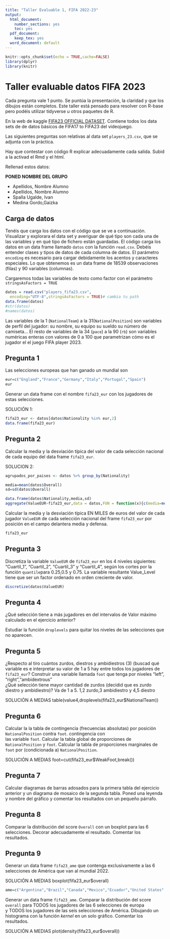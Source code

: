 ```yaml
---
title: "Taller Evaluable 1, FIFA 2022-23"
output:
  html_document: 
    number_sections: yes
    toc: yes
  pdf_document: 
    keep_tex: yes
  word_document: default
---
```



```r
knitr::opts_chunk$set(echo = TRUE,cache=FALSE)
library(dplyr)
library(knitr)
```





# Taller evaluable datos FIFA 2023

Cada pregunta vale 1 punto. Se puntúa la presentación, la claridad y que los dibujos están completos. Este taller está pensado para resolver con R-base  pero podéis utilizar tidyverse u otros paquetes de R.

En la web  de kaggle [FIFA23 OFFICIAL DATASET](https://www.kaggle.com/datasets/bryanb/fifa-player-stats-database). Contiene todos los data sets de  de datos básicos  de FIFA17 to FIFA23 del videojuego.

Las siguientes preguntas son relativas al data set `players_23.csv`, que se adjunta con la práctica. 

Hay que contestar con código R explicar  adecuadamente cada salida. Subid a la activad el Rmd y el html. 


Rellenad estos datos:

**PONED NOMBRE DEL GRUPO**

*  Apellidos, Nombre Alumno 
*  Apellidos, Nombre Alumno 
*  Spalla Ugalde, Ivan 
*  Medina Gordo,Gaizka  


##  Carga de datos

Tenéis que carga los datos con el código que se ve a continuación.  Visualizar y explorara el  data set y  averiguar de qué tipo son cada una de las variables y  en qué tipo de  fichero están guardadas.  El código carga los datos en un data frame llamado `datos`  con la función `read.csv`. Debéis entender clases  y tipos de datos de cada columna de datos.  El parámetro `encoding` es necesario para cargar debidamente los acentos y caracteres especiales.
Lo que obtenemos es un data frame de 18539  observaciones (filas)  y 90  variables (columnas).

Cargaremos todas las  variables de texto como factor con el parámetro `stringsAsFactors = TRUE`

```r
datos = read.csv("players_fifa23.csv",
  encoding="UTF-8",stringsAsFactors = TRUE)# cambia tu path
data.frame(datos)
#str(datos)
#names(datos)
```
Las variables de la 1 (`NationalTeam`) a la 31(`NationalPosition`) son variables de perfil del jugador: su nombre, su  equipo su sueldo su número de camiseta... El resto de variables de la 34 (`pace`) a la 90  (`rb`) son variables numéricas  enteras con valores de 0 a 100 que parametrizan cómo es el jugador el el juego FIFA player 2023.  


##  Pregunta 1

Las selecciones europeas que han ganado un mundial son 

```r
eur=c("England","France","Germany","Italy","Portugal","Spain")
eur
```

Generar un data frame con el nombre `fifa23_eur` con los jugadores de estas selecciones.

SOLUCIÓN 1:
```r
fifa23_eur <- datos[datos$Nationality %in% eur,2]
data.frame(fifa23_eur)
```

## Pregunta 2

Calcular la media y la desviación típica   del  valor de cada selección nacional de cada equipo del data frame `fifa23_eur`. 

SOLUCION 2:
```r
agrupados_por_paises <- datos %>% group_by(Nationality)

media=mean(datos$Overall) 
sd=sd(datos$Overall)

data.frame(datos$Nationality,media,sd)
aggregate(ValueEUR~fifa23_eur,data = datos,FUN = function(x){c(media=mean(x),sd=sd(x))})

```

Calcular la media y la desviación típica  EN MILES de euros  del valor   de cada jugador `ValueEUR` de cada selección nacional del frame `fifa23_eur` 
por posición en el campo delantera media y defensa. 

```r

fifa23_eur

```


## Pregunta 3

Discretiza la variable `ValueEUR` de  `fifa23_eur` en los 4 niveles siguientes: "Cuartil_1", "Cuartil_2", "Cuartil_3" y "Cuartil_4", según los cortes 
por  la función `quantile`para 0.25,0.5 y 0.75. La variable resultante Value_Level tiene que ser un factor ordenado en orden creciente de valor. 
```r

discretize(datos$ValueEUR)

```

## Pregunta 4

¿Qué selección  tiene a más jugadores en  del intervalos de Valor  máximo  calculado en el ejercicio anterior?

Estudiar la función `droplevels` para quitar los niveles de las selecciones que no aparecen.



## Pregunta 5

¿Respecto al tiro cuántos zurdos, diestros  y ambidiestros (3) (buscad qué variable es e interpretar su valor de 1 a 5 hay entre todos 
los jugadores de `fifa23_eur`? Construir una variable llamada `foot` que tenga por niveles "left",  "right","ambidextrous"   
¿Qué selección tiene mayor cantidad de zurdos (decidid que es zurdo diestro y ambidiestro)?
Va de 1 a 5. 1,2 zurdo,3 ambidiestro y 4,5 diestro

SOLUCIÓN A MEDIAS
table(value4,droplevels(fifa23_eur$NationalTeam))


## Pregunta 6

Calcular la la tabla de contingencia (frecuencias absolutas) por posición  `NationalPosition` contra  `foot`. contingencia con  
las variable `foot`. Calcular la tabla global  de proporciones de `NationalPosition` y  `foot`. Calcular la tabla  de proporciones 
marginales de `foot` por (condicionada a) `NationalPosition`.

SOLUCIÓN A MEDIAS
foot=cut(fifa23_eur$WeakFoot,break())

## Pregunta 7

Calcular diagramas de barras adosados para la primera tabla del ejercicio anterior y un diagrama de mosaico de la segunda  tabla. 
Poned una leyenda  y nombre del gráfico  y comentar los resultados con un pequeño párrafo.




## Pregunta 8

Comparar la distribución del  score `Overall`  con un boxplot para las 6 selecciones. Decorar adecuadamente el resultado. Comentar los resultados.




## Pregunta 9

Generar un data frame `fifa23_ame`  que contenga exclusivamente a  las 6  selecciones de América que van al mundial 2022.

SOLUCIÓN A MEDIAS
boxplot(fifa23_eur$overall)



```r
ame=c("Argentina","Brazil","Canada","Mexico","Ecuador","United States" )
```

Generar un data frame `fifa23_ame`. Comparar la distribución del  score `overall` para TODOS los jugadores de las 6 selecciones de europa  
y  TODOS los jugadores de las seis selecciones de América. Dibujando un histograma con la función *kernel* en un solo gráfico. Comentar los resultados.

SOLUCIÓN A MEDIAS
plot(density(fifa23_eur$overall))
